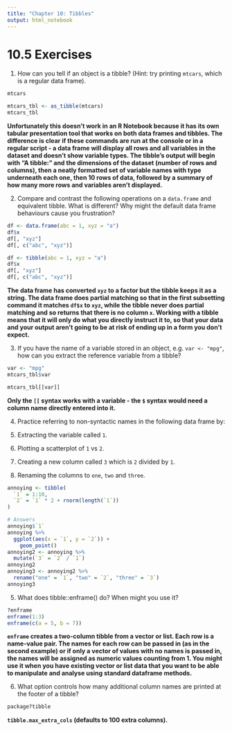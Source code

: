 ```yaml
---
title: "Chapter 10: Tibbles"
output: html_notebook
---
```


# 10.5 Exercises

1. How can you tell if an object is a tibble? (Hint: try printing `mtcars`, which is a regular data frame).

```r
mtcars
```

```r
mtcars_tbl <- as_tibble(mtcars)
mtcars_tbl
```

**Unfortunately this doesn't work in an R Notebook because it has its own tabular presentation tool that works on both data frames and tibbles. The difference is clear if these commands are run at the console or in a regular script - a data frame will display all rows and all variables in the dataset and doesn't show variable types. The tibble's output will begin with "A tibble:" and the dimensions of the dataset (number of rows and columns), then a neatly formatted set of variable names with type underneath each one, then 10 rows of data, followed by a summary of how many more rows and variables aren't displayed.**

2. Compare and contrast the following operations on a `data.frame` and equivalent tibble. What is different? Why might the default data frame behaviours cause you frustration?

```r
df <- data.frame(abc = 1, xyz = "a")
df$x
df[, "xyz"]
df[, c("abc", "xyz")]
```

```r
df <- tibble(abc = 1, xyz = "a")
df$x
df[, "xyz"]
df[, c("abc", "xyz")]
```

**The data frame has converted `xyz` to a factor but the tibble keeps it as a string. The data frame does partial matching so that in the first subsetting command it matches `df$x` to `xyz`, while the tibble never does partial matching and so returns that there is no column `x`. Working with a tibble means that it will only do what you directly instruct it to, so that your data and your output aren't going to be at risk of ending up in a form you don't expect.**

3. If you have the name of a variable stored in an object, e.g. `var <- "mpg"`, how can you extract the reference variable from a tibble?

```r
var <- "mpg"
mtcars_tbl$var
```

```r
mtcars_tbl[[var]]
```

**Only the `[[` syntax works with a variable - the `$` syntax would need a column name directly entered into it.**

4. Practice referring to non-syntactic names in the following data frame by:

  1. Extracting the variable called `1`.

  2. Plotting a scatterplot of `1` vs `2`.

  3. Creating a new column called `3` which is `2` divided by `1`.

  4. Renaming the columns to `one`, `two` and `three`.

```r
annoying <- tibble(
  `1` = 1:10,
  `2` = `1` * 2 + rnorm(length(`1`))
)

# Answers
annoying$`1`
annoying %>%
  ggplot(aes(x = `1`, y = `2`)) +
    geom_point()
annoying2 <- annoying %>%
  mutate(`3` = `2` / `1`)
annoying2
annoying3 <- annoying2 %>%
  rename("one" = `1`, "two" = `2`, "three" = `3`)
annoying3
```

5. What does tibble::enframe() do? When might you use it?

```r
?enframe
enframe(1:3)
enframe(c(a = 5, b = 7))
```

**`enframe` creates a two-column tibble from a vector or list. Each row is a name-value pair. The names for each row can be passed in (as in the second example) or if only a vector of values with no names is passed in, the names will be assigned as numeric values counting from 1. You might use it when you have existing vector or list data that you want to be able to manipulate and analyse using standard dataframe methods.**

6. What option controls how many additional column names are printed at the footer of a tibble?

```r
package?tibble
```

**`tibble.max_extra_cols` (defaults to 100 extra columns).**
